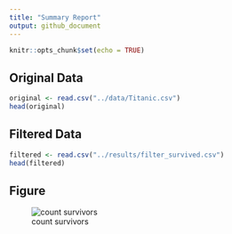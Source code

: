 ```yaml
---
title: "Summary Report"
output: github_document
---
```


```r
knitr::opts_chunk$set(echo = TRUE)
```

## Original Data

```r
original <- read.csv("../data/Titanic.csv")
head(original)
```

## Filtered Data

```r
filtered <- read.csv("../results/filter_survived.csv")
head(filtered)
```

## Figure   
    
![count survivors](../results/count_survived.png) 

